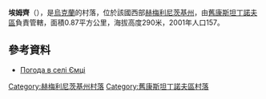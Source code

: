 {{coord|49|41|23|N|27|24|7|E|scale:100000|display=title}}

'''埃姆齊'''（{{lang-uk|Ємці}}），是[[烏克蘭|烏克蘭]]的村落，位於該國西部[[赫梅利尼茨基州|赫梅利尼茨基州]]，由[[舊康斯坦丁諾夫區|舊康斯坦丁諾夫區]]負責管轄，面積0.87平方公里，海拔高度290米，2001年人口157。

==參考資料==
* [http://weather.in.ua/ua/hmel'nickaja/7615 Погода в селі Ємці] {{Wayback|url=http://weather.in.ua/ua/hmel'nickaja/7615 |date=20111220105745 }}

{{DEFAULTSORT:Ємці}}
[[Category:赫梅利尼茨基州村落|Category:赫梅利尼茨基州村落]]
[[Category:舊康斯坦丁諾夫區村落|Category:舊康斯坦丁諾夫區村落]]


{{Khmelnytskyi-geo-stub}}
